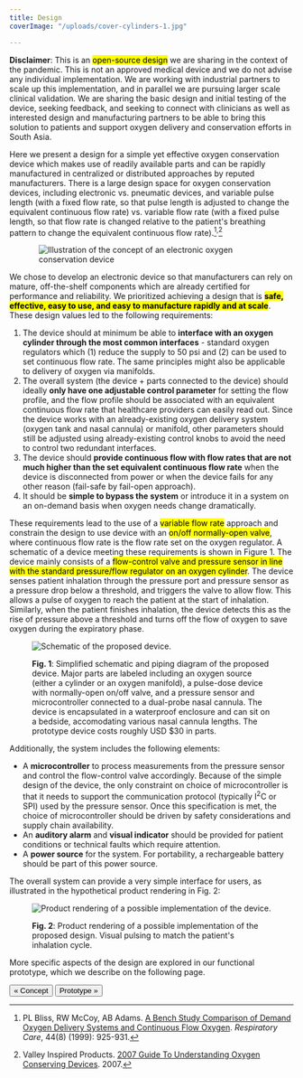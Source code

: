 ```yaml
---
title: Design
coverImage: "/uploads/cover-cylinders-1.jpg"

---
```


**Disclaimer**: This is an <mark>open-source design</mark> we are sharing in the context of the pandemic. This is not an approved medical device and we do not advise any individual implementation. We are working with industrial partners to scale up this implementation, and in parallel we are pursuing larger scale clinical validation. We are sharing the basic design and initial testing of the device, seeking feedback, and seeking to connect with clinicians as well as interested design and manufacturing partners to be able to bring this solution to patients and support oxygen delivery and conservation efforts in South Asia.

Here we present a design for a simple yet effective oxygen conservation device which makes use of readily available parts and can be rapidly manufactured in centralized or distributed approaches by reputed manufacturers. There is a large design space for oxygen conservation devices, including electronic vs. pneumatic devices, and variable pulse length (with a fixed flow rate, so that pulse length is adjusted to change the equivalent continuous flow rate) vs. variable flow rate (with a fixed pulse length, so that flow rate is changed relative to the patient's breathing pattern to change the equivalent continuous flow rate).[^bliss]<sup>,</sup>[^vip]

<div style="width: 100%"> <div style="max-width: 400px; margin-left: auto; margin-right: auto">

![Illustration of the concept of an electronic oxygen conservation device](/uploads/diagram-device.png)

</div> </div>

We chose to develop an electronic device so that manufacturers can rely on mature, off-the-shelf components which are already certified for performance and reliability. We prioritized achieving a design that is <mark><b>safe, effective, easy to use, and easy to manufacture rapidly and at scale</b></mark>. These design values led to the following requirements:

1. The device should at minimum be able to <b>interface with an oxygen cylinder through the most common interfaces</b> - standard oxygen regulators which (1) reduce the supply to 50 psi and (2) can be used to set continuous flow rate. The same principles might also be applicable to delivery of oxygen via manifolds.
2. The overall system (the device + parts connected to the device) should ideally <b>only have one adjustable control parameter</b> for setting the flow profile, and the flow profile should be associated with an equivalent continuous flow rate that healthcare providers can easily read out. Since the device works with an already-existing oxygen delivery system (oxygen tank and nasal cannula) or manifold, other parameters should still be adjusted using already-existing control knobs to avoid the need to control two redundant interfaces.
3. The device should <b>provide continuous flow with flow rates that are not much higher than the set equivalent continuous flow rate</b> when the device is disconnected from power or when the device fails for any other reason (fail-safe by fail-open approach).
4. It should be <b>simple to bypass the system</b> or introduce it in a system on an on-demand basis when oxygen needs change dramatically.

These requirements lead to the use of a <mark>variable flow rate</mark> approach and constrain the design to use device with an <mark>on/off normally-open valve</mark>, where continuous flow rate is the flow rate set on the oxygen regulator. A schematic of a device meeting these requirements is shown in Figure 1. The device mainly consists of a <mark>flow-control valve and pressure sensor in line with the standard pressure/flow regulator on an oxygen cylinder</mark>. The device senses patient inhalation through the pressure port and pressure sensor as a pressure drop below a threshold, and triggers the valve to allow flow. This allows a pulse of oxygen to reach the patient at the start of inhalation. Similarly, when the patient finishes inhalation, the device detects this as the rise of pressure above a threshold and turns off the flow of oxygen to save oxygen during the expiratory phase.

<figure>

![Schematic of the proposed device.](/uploads/overall-schematic.jpg)

<figcaption>

**Fig. 1**: Simplified schematic and piping diagram of the proposed device. Major parts are labeled including an oxygen source (either a cylinder or an oxygen manifold), a pulse-dose device with normally-open on/off valve, and a pressure sensor and microcontroller connected to a dual-probe nasal cannula. The device is encapsulated in a waterproof enclosure and can sit on a bedside, accomodating various nasal cannula lengths. The prototype device costs roughly USD $30 in parts.

</figcaption>
</figure>

Additionally, the system includes the following elements:

* A <b>microcontroller</b> to process measurements from the pressure sensor and control the flow-control valve accordingly. Because of the simple design of the device, the only constraint on choice of microcontroller is that it needs to support the communication protocol (typically I<sup>2</sup>C or SPI) used by the pressure sensor. Once this specification is met, the choice of microcontroller should be driven by safety considerations and supply chain availability.
* An <b>auditory alarm</b> and <b>visual indicator</b> should be provided for patient conditions or technical faults which require attention.
* A <b>power source</b> for the system. For portability, a rechargeable battery should be part of this power source.

The overall system can provide a very simple interface for users, as illustrated in the hypothetical product rendering in Fig. 2:

<figure>

![Product rendering of a possible implementation of the device.](/uploads/product-render.gif)

<figcaption>

**Fig. 2**: Product rendering of a possible implementation of the proposed design. Visual pulsing to match the patient's inhalation cycle.

</figcaption>
</figure>

More specific aspects of the design are explored in our functional prototype, which we describe on the following page.

[<Button>« Concept</Button>](concept) [<Button>Prototype »</Button>](prototype)

[^bliss]: PL Bliss, RW McCoy, AB Adams. [A Bench Study Comparison of Demand Oxygen Delivery Systems and Continuous Flow Oxygen](https://www.oxypoint.eu/sites/default/files/content-files/TECH%201%20-%20Comparison%20of%20Demand%20Oxygen%20Delivery%20Systems%20and%20Continuous%20Flow%20Oxygen.pdf). _Respiratory Care_, 44(8) (1999): 925-931.

[^vip]: Valley Inspired Products. [2007 Guide To Understanding Oxygen Conserving Devices](http://www.inspiredrc.com/images/documents/OCD2007.pdf). 2007.
